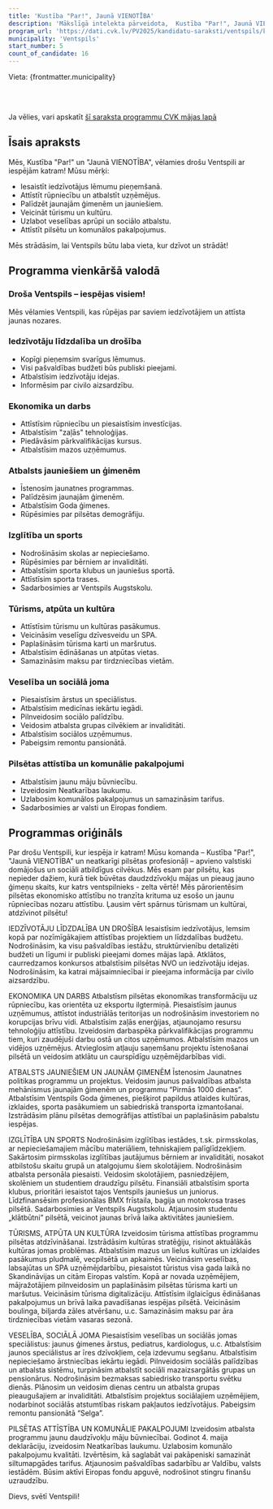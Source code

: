 ```yaml
---
title: 'Kustība "Par!", Jaunā VIENOTĪBA'
description: 'Mākslīgā intelekta pārveidota,  Kustība "Par!", Jaunā VIENOTĪBA - Ventspils programma vienkāršā valodā'
program_url: 'https://dati.cvk.lv/PV2025/kandidatu-saraksti/ventspils/kustiba-par-jauna-vienotiba'
municipality: 'Ventspils'
start_number: 5
count_of_candidate: 16
---
```



Vieta: {frontmatter.municipality}<br/>

<Badge text="Iedzīvotāju līdzdalība" variant="note" size="small" /> <Badge text="Ekonomikas transformācija" variant="note" size="small" /> <Badge text="Atbalsts jaunām ģimenēm" variant="note" size="small" /> <Badge text="Tūrisma attīstība" variant="note" size="small" /> <Badge text="Komunālo pakalpojumu uzlabošana" variant="note" size="small" />

<br/><br/> 

<Card title='Šis ir mākslīga intelekta ģenerēts apraksts' icon='starlight'>
    Ja vēlies, vari apskatīt <a href={frontmatter.program_url} target='_blank'>šī saraksta programmu CVK mājas lapā</a>
    </Card>

## Īsais apraksts

Mēs, Kustība "Par!" un "Jaunā VIENOTĪBA", vēlamies drošu Ventspili ar iespējām katram! Mūsu mērķi:

*   Iesaistīt iedzīvotājus lēmumu pieņemšanā.
*   Attīstīt rūpniecību un atbalstīt uzņēmējus.
*   Palīdzēt jaunajām ģimenēm un jauniešiem.
*   Veicināt tūrismu un kultūru.
*   Uzlabot veselības aprūpi un sociālo atbalstu.
*   Attīstīt pilsētu un komunālos pakalpojumus.

Mēs strādāsim, lai Ventspils būtu laba vieta, kur dzīvot un strādāt!

## Programma vienkāršā valodā

### Droša Ventspils – iespējas visiem!

Mēs vēlamies Ventspili, kas rūpējas par saviem iedzīvotājiem un attīsta jaunas nozares.

### Iedzīvotāju līdzdalība un drošība

*   Kopīgi pieņemsim svarīgus lēmumus.
*   Visi pašvaldības budžeti būs publiski pieejami.
*   Atbalstīsim iedzīvotāju idejas.
*   Informēsim par civilo aizsardzību.

### Ekonomika un darbs

*   Attīstīsim rūpniecību un piesaistīsim investīcijas.
*   Atbalstīsim "zaļās" tehnoloģijas.
*   Piedāvāsim pārkvalifikācijas kursus.
*   Atbalstīsim mazos uzņēmumus.

### Atbalsts jauniešiem un ģimenēm

*   Īstenosim jaunatnes programmas.
*   Palīdzēsim jaunajām ģimenēm.
*   Atbalstīsim Goda ģimenes.
*   Rūpēsimies par pilsētas demogrāfiju.

### Izglītība un sports

*   Nodrošināsim skolas ar nepieciešamo.
*   Rūpēsimies par bērniem ar invaliditāti.
*   Atbalstīsim sporta klubus un jauniešus sportā.
*   Attīstīsim sporta trases.
*   Sadarbosimies ar Ventspils Augstskolu.

### Tūrisms, atpūta un kultūra

*   Attīstīsim tūrismu un kultūras pasākumus.
*   Veicināsim veselīgu dzīvesveidu un SPA.
*   Paplašināsim tūrisma karti un maršrutus.
*   Atbalstīsim ēdināšanas un atpūtas vietas.
*   Samazināsim maksu par tirdzniecības vietām.

### Veselība un sociālā joma

*   Piesaistīsim ārstus un speciālistus.
*   Atbalstīsim medicīnas iekārtu iegādi.
*   Pilnveidosim sociālo palīdzību.
*   Veidosim atbalsta grupas cilvēkiem ar invaliditāti.
*   Atbalstīsim sociālos uzņēmumus.
*   Pabeigsim remontu pansionātā.

### Pilsētas attīstība un komunālie pakalpojumi

*   Atbalstīsim jaunu māju būvniecību.
*   Izveidosim Neatkarības laukumu.
*   Uzlabosim komunālos pakalpojumus un samazināsim tarifus.
*   Sadarbosimies ar valsti un Eiropas fondiem.

## Programmas oriģināls

Par drošu Ventspili, kur iespēja ir katram!
Mūsu komanda – Kustība "Par!", "Jaunā VIENOTĪBA" un neatkarīgi pilsētas profesionāļi – apvieno valstiski domājošus un sociāli atbildīgus cilvēkus.
Mēs esam par pilsētu, kas nepieder dažiem, kurā tiek būvētas daudzdzīvokļu mājas un pieaug jauno ģimeņu skaits, kur katrs ventspilnieks - zelta vērtē!
Mēs pārorientēsim pilsētas ekonomisko attīstību no tranzīta krituma uz esošo un jaunu rūpniecības nozaru attīstību.
Ļausim vērt spārnus tūrismam un kultūrai, atdzīvinot pilsētu!

IEDZĪVOTĀJU LĪDZDALĪBA UN DROŠĪBA
Iesaistīsim iedzīvotājus, lemsim kopā par nozīmīgākajiem attīstības projektiem un līdzdalības budžetu.
Nodrošināsim, ka visu pašvaldības iestāžu, struktūrvienību detalizēti budžeti un līgumi ir publiski pieejami domes mājas lapā.
Atklātos, caurredzamos konkursos atbalstīsim pilsētas NVO un iedzīvotāju idejas.
Nodrošināsim, ka katrai mājsaimniecībai ir pieejama informācija par civilo aizsardzību.

EKONOMIKA UN DARBS
Atbalstīsm pilsētas ekonomikas transformāciju uz rūpniecību, kas orientēta uz eksportu ilgtermiņā. Piesaistīsim jaunus uzņēmumus, attīstot industriālās teritorijas un nodrošināsim investoriem no korupcijas brīvu vidi.
Atbalstīsim zaļās enerģijas, atjaunojamo resursu tehnoloģiju attīstību.
Izveidosim darbaspēka pārkvalifikācijas programmu tiem, kuri zaudējuši darbu ostā un citos uzņēmumos.
Atbalstīsim mazos un vidējos uzņēmējus. Atvieglosim atļauju saņemšanu projektu īstenošanai pilsētā un veidosim atklātu un caurspīdīgu uzņēmējdarbības vidi.

ATBALSTS JAUNIEŠIEM UN JAUNĀM ĢIMENĒM
Īstenosim Jaunatnes politikas programmu un projektus.
Veidosim jaunus pašvaldības atbalsta mehānismus jaunajām ģimenēm un programmu “Pirmās 1000 dienas”.
Atbalstīsim Ventspils Goda ģimenes, piešķirot papildus atlaides kultūras, izklaides, sporta pasākumiem un sabiedriskā transporta izmantošanai.
Izstrādāsim plānu pilsētas demogrāfijas attīstībai un paplašināsim pabalstu iespējas.

IZGLĪTĪBA UN SPORTS
Nodrošināsim izglītības iestādes, t.sk. pirmsskolas, ar nepieciešamajiem mācību materiāliem, tehniskajiem palīglīdzekļiem.
Sakārtosim pirmsskolas izglītības jautājumus bērniem ar invaliditāti, nosakot atbilstošu skaitu grupā un atalgojumu šiem skolotājiem. Nodrošināsim atbalsta personāla piesaisti.
Veidosim skolotājiem, pasniedzējiem, skolēniem un studentiem draudzīgu pilsētu.
Finansiāli atbalstīsim sporta klubus, prioritāri iesaistot tajos Ventspils jauniešus un juniorus.
Līdzfinansēsim profesionālas BMX frīstaila, bagija un motokrosa trases pilsētā.
Sadarbosimies ar Ventspils Augstskolu. Atjaunosim studentu „klātbūtni” pilsētā, veicinot jaunas brīvā laika aktivitātes jauniešiem.

TŪRISMS, ATPŪTA UN KULTŪRA
Izveidosim tūrisma attīstības programmu pilsētas atdzīvināšanai. Izstrādāsim kultūras stratēģiju, risinot aktuālākās kultūras jomas problēmas.
Atbalstīsim mazus un lielus kultūras un izklaides pasākumus pludmalē, vecpilsētā un apkaimēs.
Veicināsim veselības, labsajūtas un SPA uzņēmējdarbību, piesaistot tūristus visa gada laikā no Skandināvijas un citām Eiropas valstīm.
Kopā ar novada uzņēmējiem, mājražotājiem pilnveidosim un paplašināsim pilsētas tūrisma karti un maršutus. Veicināsim tūrisma digitalizāciju.
Attīstīsim ilglaicīgus ēdināšanas pakalpojumus un brīvā laika pavadīšanas iespējas pilsētā. Veicināsim boulinga, biljarda zāles atvēršanu, u.c.
Samazināsim maksu par āra tirdzniecības vietām vasaras sezonā.

VESELĪBA, SOCIĀLĀ JOMA
Piesaistīsim veselības un sociālās jomas speciālistus: jaunus ģimenes ārstus, pediatrus, kardiologus, u.c. Atbalstīsim jaunos speciālistus ar īres dzīvokļiem, ceļa izdevumu segšanu.
Atbalstīsim nepieciešamo ārstniecības iekārtu iegādi.
Pilnveidosim sociālās palīdzības un atbalsta sistēmu, turpināsim atbalstīt sociāli mazaizsargātās grupas un pensionārus. Nodrošināsim bezmaksas sabiedrisko transportu svētku dienās.
Plānosim un veidosim dienas centru un atbalsta grupas pieaugušajiem ar invaliditāti.
Atbalstīsim projektus sociālajiem uzņēmējiem, nodarbinot sociālās atstumtības riskam pakļautos iedzīvotājus.
Pabeigsim remontu pansionātā “Selga”.

PILSĒTAS ATTĪSTĪBA UN KOMUNĀLIE PAKALPOJUMI
Izveidosim atbalsta programmu jaunu daudzīvokļu māju būvniecībai.
Godinot 4. maija deklarāciju, izveidosim Neatkarības laukumu.
Uzlabosim komunālo pakalpojumu kvalitāti. Izvērtēsim, kā saglabāt vai pakāpeniski samazināt siltumapgādes tarifus.
Atjaunosim pašvaldības sadarbību ar Valdību, valsts iestādēm. Būsim aktīvi Eiropas fondu apguvē, nodrošinot stingru finanšu uzraudzību.

Dievs, svētī Ventspili!
